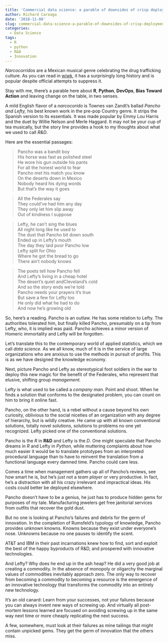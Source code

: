 ```yaml
---
title: 'Commercial data science: a parable of downsides of crisp deployment'
author: Richard Careaga
date: '2018-11-08'
slug: commercial-data-science-a-parable-of-downsides-of-crisp-deployment
categories:
  - Data Science
tags:
  - R
  - python
  - R&D
  - Innovation
---
```

*Narcocorridos* are a Mexican musical genre celebrating the drug trafficking culture. As you can read in [wiwk](https://goo.gl/Wi1Fjj), it has a surprisingly long history and is popular despite official attempts to suppress it.

Stay with me, there's a parable here about **R**, **Python**, **DevOps**, **Bias Toward Action** and leaving change on the table, in two senses.

A mild English flavor of a *narcocorido* is Townes van Zandt's ballad *Pancho and Lefty,* his best known work in the pre-pop Country genre. It strips the Spanish version to its essentials. It was made popular by Emmy Lou Harris and the duet by Willie Nelson and Merle Haggard. It may not be your cup of tea musically, but the story line provides a hook to my thoughts about what we used to call *R&D*. 

Here are the essential passages:

> Pancho was a bandit boy  
His horse was fast as polished steel  
He wore his gun outside his pants  
For all the honest world to fear  
Pancho met his match you know  
On the deserts down in Mexico  
Nobody heard his dying words  
But that's the way it goes

> All the Federales say  
They could've had him any day  
They only let him slip away  
Out of kindness I suppose

> Lefty, he can't sing the blues  
All night long like he used to  
The dust that Pancho bit down south  
Ended up in Lefty's mouth  
The day they laid poor Pancho low  
Lefty split for Ohio  
Where he got the bread to go  
There ain't nobody knows

> The poets tell how Pancho fell  
And Lefty's living in a cheap hotel  
The desert's quiet andCleveland's cold  
And so the story ends we're told  
Pancho needs your prayers it's true  
But save a few for Lefty too  
He only did what he had to do  
And now he's growing old

So, here's a reading. Pancho is an outlaw. He has some relation to Lefty. The authorities tolerated him, but finally killed Pancho, presumably on a tip from Lefty, who, it is implied was paid. Pancho achieves a minor version of Homeric immortality and Lefty will be forgotten.

Let's translate this to the contemporary world of applied statistics, which we call *data science.* As we all know, much of it is in the service of large organizations who are anxious to use the methods in pursuit of profits. This is as we have designed the knowledge economy.

Next, picture Pancho and Lefty as stereotypical foot soldiers in the war to deploy this new magic for the benefit of the Federales, who represent that elusive, shifting group *management.*

Lefty is what used to be called a *company man.* Point and shoot. When he finds a solution that conforms to the designated problem, you can count on him to bring it online fast.

Pancho, on the other hand, is a rebel without a cause beyond his own curiosity, oblivious to the social niceties of an organization with any degree of hierarchy, but is wildly creative. He came up with all known conventional solutions, totally novel solutions, solutions to problems no one yet recognized. Lefty picked one of the conventional solutions.

Pancho is the *R* in **R&D** and Lefty is the *D*. One might speculate that Pancho dreams in *R* and Lefty in *Python,* while muttering complaints about how much easier it would be to translate prototypes from an interpreted procedural language than to have to reinvent the translation from a functional language every damned time. Pancho could care less.

Comes a time when management gathers up all of Pancho's reviews, see how smart he is, but he's just not a *team player* or very productive. In fact, he's a distraction with all his crazy irrelevant and impractical ideas. His costs could better be deployed elsewhere.

Pancho doesn't have to be a genius, he just has to produce hidden gems for purposes of my tale. Manufacturing jewelers get free janitorial services from outfits that recover the gold dust.

But no one is looking at Pancho's failures and debris for the germ of innovation. In the completion of Rumsfeld's typology of knowledge, Pancho provides unknown knowns. Knowns because they exist under everyone's nose. Unknowns because no one pauses to identify the scent.

AT&T and IBM in their past incarnations knew how to find, sort and exploit the best of the happy byproducts of R&D, and prospered with innovative technologies.

And Lefty? Why does he end up in the ash heap? He did a very good job at creating a commodity. In the absence of monopoly or oligarchy the marginal values of commodities inevitably approach zero. The only way to recover from becoming a commodity to becoming a resource is the emergence of an innovative technology that transforms the commodity into an entirely new technology.

It's an old canard: Learn from your successes, not your failures because you can always invent new ways of screwing up. And virtually all post-mortem lessons learned are focused on avoiding screwing up in the same way next time or more cheaply replicating the next success.

A few, somewhere, must look at their failures as mine tailings that might contain unpicked gems. They get the germ of innovation that the others miss.

